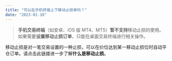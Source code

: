 ```yaml
---
title: "可以在手机终端上下移动止损单吗？"
date: "2023-01-10"
---
```


<Ads></Ads> 

> **手机交易终端**（如安卓、iOS 版 MT4、MT5）**暂不支持**移动止损的使用。 如果需要**设置移动止损订单**，只能在桌面交易终端进行相关操作。

移动止损是对一笔交易设置的一种止损，可以在价位达到某一移动止损位时自动平仓订单。请点击此链接进一步了解**什么是移动止损**。

